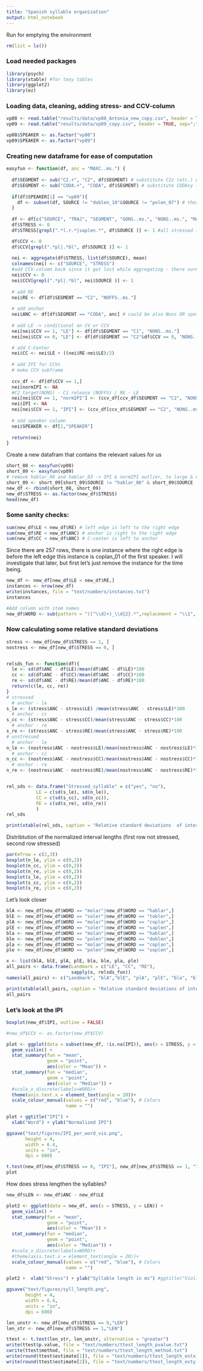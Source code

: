 ```yaml
---
title: "Spanish syllable organization"
output: html_notebook
---
```

Run for emptying the environment
```r
rm(list = ls()) 
```

### Load needed packages

```r
library(psych)
library(xtable) #for texy tables
library(ggplot2)
library(ez)

```

### Loading data, cleaning, adding stress- and CCV-column

```r
vp08 <- read.table("results/data/vp08_Antonia_new_copy.csv", header = TRUE, sep=";")
vp09 <- read.table("results/data/vp09_copy.csv", header = TRUE, sep=";")

vp08$SPEAKER <- as.factor("vp08")
vp09$SPEAKER <- as.factor("vp09")
```

### Creating new dataframe for ease of computation

```r
easyfun <- function(df, anc = "MAXC..ms.") {
  
  df$SEGMENT <- sub("C2.+", "C2", df$SEGMENT) # substitute C2z (etc.) with only C2
  df$SEGMENT <- sub("CODA.+", "CODA", df$SEGMENT) # substitute CODAxy (etc.) with only CODA
  
  if(df$SPEAKER[1] == "vp09"){
    df <- subset(df, SOURCE != "doblen_10"&SOURCE != "polen_07") # those instances are not fully labeled
  }
  
  df <- df[c("SOURCE", "TRAJ", "SEGMENT", "GONS..ms.", "NONS..ms.", "MAXC..ms.", "NOFFS..ms.", "GOFFS..ms.", "SPEAKER")]
  df$STRESS <- 0
  df$STRESS[grepl(".*l.r.*|saplen.*", df$SOURCE )] <- 1 #all stressed items end in r, except Saplén

  df$CCV <- 0
  df$CCV[grepl(".*pl|.*bl", df$SOURCE )] <- 1
  
  nei <- aggregate(df$STRESS, list(df$SOURCE), mean)
  colnames(nei) <- c("SOURCE", "STRESS")
  #add CCV-column back since it got lost while aggregating - there surely is a better way to do this
  nei$CCV <- 0
  nei$CCV[grepl(".*pl|.*bl", nei$SOURCE )] <- 1
  
  # add RE
  nei$RE <- df[df$SEGMENT == "C2", "NOFFS..ms."]
  
  # add anchor
  nei$ANC <- df[df$SEGMENT == "CODA", anc] # could be also Nons OR spatial extremum of vowel (see paper)
  
  # add LE -> conditional on CV or CCV
  nei[nei$CCV == 1, "LE"] <- df[df$SEGMENT == "C1", "NONS..ms."]
  nei[nei$CCV == 0, "LE"] <- df[df$SEGMENT == "C2"&df$CCV == 0, "NONS..ms."]

  # add C-Center
  nei$CC <- nei$LE + ((nei$RE-nei$LE)/2)
  
  # add IPI for CCVs
  # make CCV subframe
  
  ccv_df <- df[df$CCV == 1,]
  nei$normIPI <- NA
  #C2 target(NONS) - C1 release (NOFFS) / RE - LE 
  nei[nei$CCV == 1, "normIPI"] <- (ccv_df[ccv_df$SEGMENT == "C2", "NONS..ms."] - ccv_df[ccv_df$SEGMENT == "C1", "NOFFS..ms."]) / (nei[nei$CCV == 1, "RE"] - nei[nei$CCV == 1, "LE"])
  nei$IPI <- NA
  nei[nei$CCV == 1, "IPI"] <- (ccv_df[ccv_df$SEGMENT == "C2", "NONS..ms."] - ccv_df[ccv_df$SEGMENT == "C1", "NOFFS..ms."])
  
  # add speaker column
  nei$SPEAKER <- df[1,"SPEAKER"]
  
  return(nei)
}
```
Create a new datafram that contains the relevant values for us
```r
short_08 <- easyfun(vp08)
short_09 <- easyfun(vp09)
# remove hablar_06 and hablar_03 -> IPI & normIPI outlier, to large & negative
short_09 <- short_09[short_09$SOURCE != "hablar_06" & short_09$SOURCE != "hablar_03", ]
new_df <- rbind(short_08, short_09)
new_df$STRESS <- as.factor(new_df$STRESS)
head(new_df)

```

### Some sanity checks:


```r
sum(new_df$LE < new_df$RE) # left edge is left to the right edge
sum(new_df$RE < new_df$ANC) # anchor is right to the right edge
sum(new_df$CC < new_df$ANC) # C-center is left to anchor
```
Since there are 257 rows, there is one instance where the right edge is before the left edge this instance is coplan_01 of the first speaker. I will investigate that later, but first let's just remove the instance for the time being.

```r
new_df <- new_df[new_df$LE < new_df$RE,]
instances <- nrow(new_df)
write(instances, file = "text/numbers/instances.txt")
instances
```
```r
#Add column with item names
new_df$WORD <- sub(pattern = "([^\\d]+)_\\d{2}.*",replacement = "\\1", x = new_df$SOURCE)
```

### Now calculating some relative standard deviations
```r
stress <- new_df[new_df$STRESS == 1, ]
nostress <- new_df[new_df$STRESS == 0, ]


relsds_fun <- function(df){
  le <- sd(df$ANC - df$LE)/mean(df$ANC - df$LE)*100
  cc <- sd(df$ANC - df$CC)/mean(df$ANC - df$CC)*100
  re <- sd(df$ANC - df$RE)/mean(df$ANC - df$RE)*100
  return(c(le, cc, re))
} 
# stressed 
  # anchor - le
s_le <- (stress$ANC - stress$LE) /mean(stress$ANC - stress$LE)*100
  # anchor - cc
s_cc <- (stress$ANC - stress$CC)/mean(stress$ANC - stress$CC)*100
  # anchor - re
s_re <- (stress$ANC - stress$RE)/mean(stress$ANC - stress$RE)*100
# unstressed
  # anchor - le
n_le <- (nostress$ANC - nostress$LE)/mean(nostress$ANC - nostress$LE)*100
  # anchor - cc
n_cc <- (nostress$ANC - nostress$CC)/mean(nostress$ANC - nostress$CC)*100
  # anchor - re
n_re <- (nostress$ANC - nostress$RE)/mean(nostress$ANC - nostress$RE)*100


rel_sds <- data.frame("Stressed_syllable" = c("yes", "no"),
           LE = c(sd(s_le), sd(n_le)),
           CC = c(sd(s_cc), sd(n_cc)),
           RE = c(sd(s_re), sd(n_re))
           ) 
rel_sds

```
```r
print(xtable(rel_sds, caption = "Relative standard deviations  of interval length between left edge (LE), C-Center (CC) and right edge (RE) and the anchor, respectively.\\label{tab:rel_sds}", type = "latex"), file = "text/tables/rel_sds.tex")
```
Distribtution of the normalized interval lengths (first row not stressed, second row stressed)
```r
par(mfrow = c(2,3))
boxplot(n_le, ylim = c(0,2))
boxplot(n_cc, ylim = c(0,2))
boxplot(n_re, ylim = c(0,2))
boxplot(s_le, ylim = c(0,2))
boxplot(s_cc, ylim = c(0,2))
boxplot(s_re, ylim = c(0,2))

```



Let's look closer

```r

blA <- new_df[new_df$WORD == "molar"|new_df$WORD == "hablar",]
blE <- new_df[new_df$WORD == "soler"|new_df$WORD == "tobler",]
plA <- new_df[new_df$WORD == "molar"|new_df$WORD == "coplar",]
plE <- new_df[new_df$WORD == "soler"|new_df$WORD == "saplen",]
bla <- new_df[new_df$WORD == "molan"|new_df$WORD == "hablan",]
ble <- new_df[new_df$WORD == "polen"|new_df$WORD == "doblen",]
pla <- new_df[new_df$WORD == "molan"|new_df$WORD == "coplan",]
ple <- new_df[new_df$WORD == "polen"|new_df$WORD == "soplen",]

x <- list(blA, blE, plA, plE, bla, ble, pla, ple)
all_pairs <- data.frame(Landmark = c("LE", "CC", "RE"),
                        sapply(x, relsds_fun))
names(all_pairs) <- c("Landmark", "blA","blE", "plA", "plE", "bla", "ble", "pla", "ple")

print(xtable(all_pairs, caption = "Relative standard deviations of interval length between left edge (LE), C-Center (CC) and right edge (RE) and the anchor, respectively. Broken down by syllable type; capitalization of letters indicates stress.\\label{tab:all_pairs}", type = "latex"), file = "text/tables/rel_sds_pairs.tex")
all_pairs
```


### Let's look at the IPI

```r
boxplot(new_df$IPI, outline = FALSE)

#new_df$CCV <- as.factor(new_df$CCV)

plot <- ggplot(data = subset(new_df, !is.na(IPI)), aes(x = STRESS, y = normIPI)) +
  geom_violin() + 
  stat_summary(fun = "mean",
               geom = "point",
               aes(color = "Mean")) +
  stat_summary(fun = "median",
               geom = "point",
               aes(color = "Median")) +
  #scale_x_discrete(labels=WORD)+
  theme(axis.text.x = element_text(angle = 20))+
  scale_colour_manual(values = c("red", "blue"), # Colors
                      name = "")

plot + ggtitle("IPI") +
  xlab("Word") + ylab("Normalized IPI")

ggsave("text/figures/IPI_per_word_vio.png",
       height = 4,
       width = 6.4,
       units = "in",
       dpi = 600)

t.test(new_df[new_df$STRESS == 0, "IPI"], new_df[new_df$STRESS == 1, "IPI"])
plot 


```

How does stress lengthen the syllables?
```r
new_df$LEN <- new_df$ANC - new_df$LE

plot2 <- ggplot(data = new_df, aes(x = STRESS, y = LEN)) +
  geom_violin() + 
  stat_summary(fun = "mean",
               geom = "point",
               aes(color = "Mean")) +
  stat_summary(fun = "median",
               geom = "point",
               aes(color = "Median")) +
  #scale_x_discrete(labels=WORD)+
  #theme(axis.text.x = element_text(angle = 20))+
  scale_colour_manual(values = c("red", "blue"), # Colors
                      name = "")

plot2 +  xlab("Stress") + ylab("Syllable length in ms") #ggtitle("Violing plot of syllable length depending on stress") +

ggsave("text/figures/syll_length.png",
       height = 4,
       width = 6.4,
       units = "in",
       dpi = 600)
```

```r
len_unstr <- new_df[new_df$STRESS == 0,"LEN"]
len_str <- new_df[new_df$STRESS == 1,"LEN"]

ttest <- t.test(len_str, len_unstr, alternative = "greater")
write(ttest$p.value, file = "text/numbers/ttest_length_pvalue.txt")
cwrite(ttest$method, file = "text/numbers/ttest_length_method.txt")
write(round(ttest$estimate[1]), file = "text/numbers/ttest_length_estx.txt")
write(round(ttest$estimate[2]), file = "text/numbers/ttest_length_esty.txt")

```



